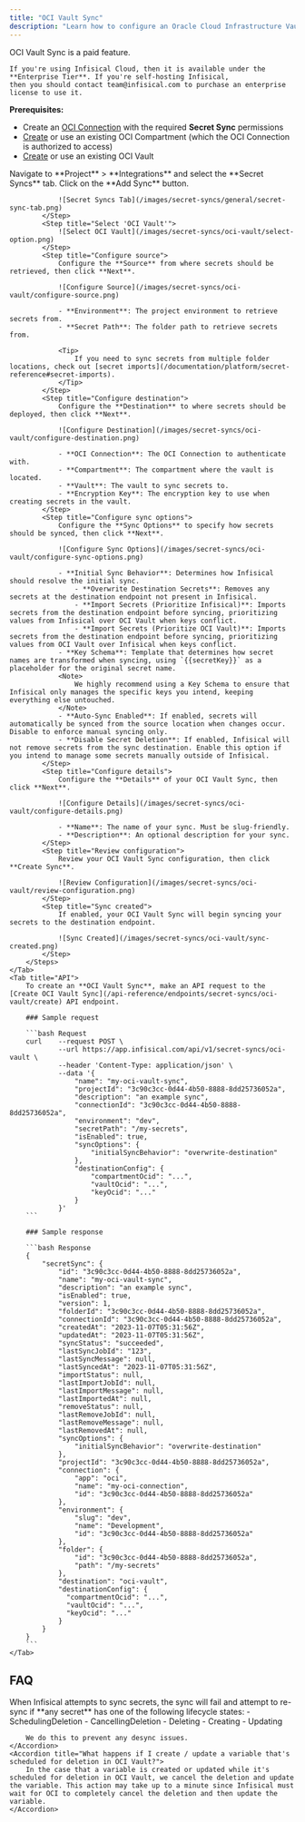 ```yaml
---
title: "OCI Vault Sync"
description: "Learn how to configure an Oracle Cloud Infrastructure Vault Sync for Infisical."
---
```


<Info>
    OCI Vault Sync is a paid feature.

    If you're using Infisical Cloud, then it is available under the **Enterprise Tier**. If you're self-hosting Infisical,
    then you should contact team@infisical.com to purchase an enterprise license to use it.
</Info>

**Prerequisites:**
- Create an [OCI Connection](/integrations/app-connections/oci) with the required **Secret Sync** permissions
- [Create](https://docs.oracle.com/en-us/iaas/Content/Identity/compartments/To_create_a_compartment.htm) or use an existing OCI Compartment (which the OCI Connection is authorized to access)
- [Create](https://docs.oracle.com/en-us/iaas/Content/KeyManagement/Tasks/managingvaults_topic-To_create_a_new_vault.htm#createnewvault) or use an existing OCI Vault

<Tabs>
    <Tab title="Infisical UI">
        <Steps>
            <Step title="Add Sync">
                Navigate to **Project** > **Integrations** and select the **Secret Syncs** tab. Click on the **Add Sync** button.

                ![Secret Syncs Tab](/images/secret-syncs/general/secret-sync-tab.png)
            </Step>
            <Step title="Select 'OCI Vault'">
                ![Select OCI Vault](/images/secret-syncs/oci-vault/select-option.png)
            </Step>
            <Step title="Configure source">
                Configure the **Source** from where secrets should be retrieved, then click **Next**.

                ![Configure Source](/images/secret-syncs/oci-vault/configure-source.png)

                - **Environment**: The project environment to retrieve secrets from.
                - **Secret Path**: The folder path to retrieve secrets from.

                <Tip>
                    If you need to sync secrets from multiple folder locations, check out [secret imports](/documentation/platform/secret-reference#secret-imports).
                </Tip>
            </Step>
            <Step title="Configure destination">
                Configure the **Destination** to where secrets should be deployed, then click **Next**.

                ![Configure Destination](/images/secret-syncs/oci-vault/configure-destination.png)

                - **OCI Connection**: The OCI Connection to authenticate with.
                - **Compartment**: The compartment where the vault is located.
                - **Vault**: The vault to sync secrets to.
                - **Encryption Key**: The encryption key to use when creating secrets in the vault.
            </Step>
            <Step title="Configure sync options">
                Configure the **Sync Options** to specify how secrets should be synced, then click **Next**.

                ![Configure Sync Options](/images/secret-syncs/oci-vault/configure-sync-options.png)

                - **Initial Sync Behavior**: Determines how Infisical should resolve the initial sync.
                    - **Overwrite Destination Secrets**: Removes any secrets at the destination endpoint not present in Infisical.
                    - **Import Secrets (Prioritize Infisical)**: Imports secrets from the destination endpoint before syncing, prioritizing values from Infisical over OCI Vault when keys conflict.
                    - **Import Secrets (Prioritize OCI Vault)**: Imports secrets from the destination endpoint before syncing, prioritizing values from OCI Vault over Infisical when keys conflict.
                - **Key Schema**: Template that determines how secret names are transformed when syncing, using `{{secretKey}}` as a placeholder for the original secret name.
                <Note>
                    We highly recommend using a Key Schema to ensure that Infisical only manages the specific keys you intend, keeping everything else untouched.
                </Note>
                - **Auto-Sync Enabled**: If enabled, secrets will automatically be synced from the source location when changes occur. Disable to enforce manual syncing only.
                - **Disable Secret Deletion**: If enabled, Infisical will not remove secrets from the sync destination. Enable this option if you intend to manage some secrets manually outside of Infisical.
            </Step>
            <Step title="Configure details">
                Configure the **Details** of your OCI Vault Sync, then click **Next**.

                ![Configure Details](/images/secret-syncs/oci-vault/configure-details.png)

                - **Name**: The name of your sync. Must be slug-friendly.
                - **Description**: An optional description for your sync.
            </Step>
            <Step title="Review configuration">
                Review your OCI Vault Sync configuration, then click **Create Sync**.

                ![Review Configuration](/images/secret-syncs/oci-vault/review-configuration.png)
            </Step>
            <Step title="Sync created">
                If enabled, your OCI Vault Sync will begin syncing your secrets to the destination endpoint.

                ![Sync Created](/images/secret-syncs/oci-vault/sync-created.png)
            </Step>
        </Steps>
    </Tab>
    <Tab title="API">
        To create an **OCI Vault Sync**, make an API request to the [Create OCI Vault Sync](/api-reference/endpoints/secret-syncs/oci-vault/create) API endpoint.

        ### Sample request

        ```bash Request
        curl    --request POST \
                --url https://app.infisical.com/api/v1/secret-syncs/oci-vault \
                --header 'Content-Type: application/json' \
                --data '{
                    "name": "my-oci-vault-sync",
                    "projectId": "3c90c3cc-0d44-4b50-8888-8dd25736052a",
                    "description": "an example sync",
                    "connectionId": "3c90c3cc-0d44-4b50-8888-8dd25736052a",
                    "environment": "dev",
                    "secretPath": "/my-secrets",
                    "isEnabled": true,
                    "syncOptions": {
                        "initialSyncBehavior": "overwrite-destination"
                    },
                    "destinationConfig": {
                        "compartmentOcid": "...",
                        "vaultOcid": "...",
                        "keyOcid": "..."
                    }
                }'
        ```

        ### Sample response

        ```bash Response
        {
            "secretSync": {
                "id": "3c90c3cc-0d44-4b50-8888-8dd25736052a",
                "name": "my-oci-vault-sync",
                "description": "an example sync",
                "isEnabled": true,
                "version": 1,
                "folderId": "3c90c3cc-0d44-4b50-8888-8dd25736052a",
                "connectionId": "3c90c3cc-0d44-4b50-8888-8dd25736052a",
                "createdAt": "2023-11-07T05:31:56Z",
                "updatedAt": "2023-11-07T05:31:56Z",
                "syncStatus": "succeeded",
                "lastSyncJobId": "123",
                "lastSyncMessage": null,
                "lastSyncedAt": "2023-11-07T05:31:56Z",
                "importStatus": null,
                "lastImportJobId": null,
                "lastImportMessage": null,
                "lastImportedAt": null,
                "removeStatus": null,
                "lastRemoveJobId": null,
                "lastRemoveMessage": null,
                "lastRemovedAt": null,
                "syncOptions": {
                    "initialSyncBehavior": "overwrite-destination"
                },
                "projectId": "3c90c3cc-0d44-4b50-8888-8dd25736052a",
                "connection": {
                    "app": "oci",
                    "name": "my-oci-connection",
                    "id": "3c90c3cc-0d44-4b50-8888-8dd25736052a"
                },
                "environment": {
                    "slug": "dev",
                    "name": "Development",
                    "id": "3c90c3cc-0d44-4b50-8888-8dd25736052a"
                },
                "folder": {
                    "id": "3c90c3cc-0d44-4b50-8888-8dd25736052a",
                    "path": "/my-secrets"
                },
                "destination": "oci-vault",
                "destinationConfig": {
                  "compartmentOcid": "...",
                  "vaultOcid": "...",
                  "keyOcid": "..."
                }
            }
        }
        ```
    </Tab>
</Tabs>

## FAQ

<AccordionGroup>
    <Accordion title="How are non-active lifecycle states treated?">
        When Infisical attempts to sync secrets, the sync will fail and attempt to re-sync if **any secret** has one of the following lifecycle states:
        - SchedulingDeletion
        - CancellingDeletion
        - Deleting
        - Creating
        - Updating

        We do this to prevent any desync issues.
    </Accordion>
    <Accordion title="What happens if I create / update a variable that's scheduled for deletion in OCI Vault?">
        In the case that a variable is created or updated while it's scheduled for deletion in OCI Vault, we cancel the deletion and update the variable. This action may take up to a minute since Infisical must wait for OCI to completely cancel the deletion and then update the variable.
    </Accordion>
</AccordionGroup>
